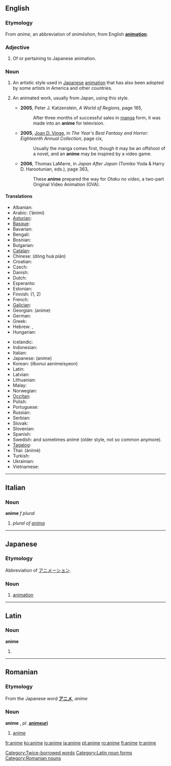 {{see|animé}}
==English==

===Etymology===
From {{Ja.}} {{JAchar|[[アニメ]]}} ''anime'', an abbreviation of {{JAchar|[[アニメーション]]}} ''animēshon'', from English '''[[animation]]'''.

===Adjective===
{{en-adj|-}}

# Of or pertaining to Japanese animation.

===Noun===
{{wikipedia}}
{{en-noun|2=-|pl=anime|pl2=animes}}

# {{uncountable}} An artistic style used in [[Japan]]ese [[animation]] that has also been adopted by some artists in America and other countries.
#{{countable}} An animated work, usually from Japan, using this style.
#*'''2005''', Peter J. Katzenstein, ''A World of Regions'', page 165,
#*:After three months of successful sales in [[manga]] form, it was made into an '''anime''' for television.
#*'''2005''', [[w:Joan D. Vinge|Joan D. Vinge]], in ''The Year's Best Fantasy and Horror: Eighteenth Annual Collection'', page cix,
#*:Usually the manga comes first, though it may be an offshoot of a novel, and an '''anime''' may be inspired by a video game.
#*'''2006''', Thomas LaMarre, in ''Japan After Japan'' (Tomiko Yoda & Harry D. Harootunian, eds.), page 363,
#*:These '''anime''' prepared the way for ''Otaku no video'', a two-part Original Video Animation (OVA).

====Translations====
{{trans-top|Animated works that originated in Japan}}
* Albanian: {{t-|sq|anime|xs=Albanian}}
* Arabic: {{t-|ar|أنمي|sc=Arab}} (’ánimi) {{m}}
* [[Asturian]]: {{t-|ast|anime|xs=Asturian}}
* [[Basque]]: {{t-|eu|anime|xs=Basque}}
* Bavarian: {{tø|bar|anime}}
* Bengali: {{t-|bn|অ্যানিমে|sc=Beng|xs=Bengali}}
* Bosnian: {{t-|bs|anime}}
* Bulgarian: {{t-|bg|аниме|sc=Cyrl}}
* [[Catalan]]: {{t-|ca|anime}}
* Chinese: {{t|cmn|日本动画|sc=Hani|xs=Mandarin}} (dòng huà piàn)
* Croatian: {{t-|hr|anime}}
* Czech: {{t-|cs|anime}}
* Danish: {{t-|da|anime}}
* Dutch: {{t-|nl|anime}}
* Esperanto: {{t-|eo|animeo|xs=Esperanto}}
* Estonian: {{t-|et|anime}}
* Finnish: {{t+|fi|anime}} (1, 2)
* French: {{t+|fr|animé}}
* [[Galician]]: {{t-|gl|anime|xs=Galician}}
* Georgian: {{t|ka|ანიმე|xs=Georgian}} (anime)
* German: {{t-|de|anime}}
* Greek: {{t-|el|anime}}
* Hebrew: {{t-|he|אנימציה יפנית|sc=Hebr}}, {{t-|he|אנימה|sc=Hebr}}
* Hungarian: {{t-|hu|anime}}
{{trans-mid}}
* Icelandic: {{t-|is|anime}}
* Indonesian: {{t-|id|anime|xs=Indonesian}}
* Italian: {{t-|it|anime}}
* Japanese: {{t-|ja|アニメ|sc=Jpan}} (anime)
* Korean: {{t-|ko|일본의 애니메이션|sc=Hang}} (ilbonui aenimeisyeon)
* Latin: {{t-|la|anime}}
* Latvian: {{t-|lv|anime|xs=Latvian}}
* Lithuanian: {{t-|lt|anime|xs=Lithuanian}}
* Malay: {{t-|ms|anime|xs=Malay}}
* Norwegian: {{t-|no|anime}}
* [[Occitan]]: {{t-|oc|anime|xs=Occitan}}
* Polish: {{t-|pl|anime}}
* Portuguese: {{t-|pt|anime}}
* Russian: {{t+|ru|аниме|sc=Cyrl|n}}
* Serbian: {{t-|sr|аниме|sc=Cyrl}}
* Slovak: {{t-|sk|anime}}
* Slovenian: {{t-|sl|anime}}
* Spanish: {{t-|es|anime}}
* Swedish: {{t-|sv|anime}} {{c}} and sometimes animé (older style, not so common anymore).
* [[Tagalog]]: {{t-|tl|anime|xs=Tagalog}}
* Thai: {{t|th|อะนิเมะ|xs=Thai}} (ànímé)
* Turkish: {{t+|tr|anime}}
* Ukrainian: {{t|uk|aніме|xs=Ukrainian}}
* Vietnamese: {{t-|vi|anime|xs=Vietnamese}}
{{trans-bottom}}

[[Category:Twice-borrowed words]]

----

==Italian==

===Noun===
'''anime''' ''f plural''

# ''plural of [[anima]]''

----

==Japanese==

===Etymology===
Abbreviation of [[アニメーション]].

===Noun===
{{ja-noun|r|kata=アニメ|hidx=あにめ}}

# [[animation]]

----

==Latin==

===Noun===
'''anime''' {{m}}

# {{inflection of|animus#Latin|animus|voc|s}}

[[Category:Latin noun forms]]

----

==Romanian==

===Etymology===
From the Japanese word '''[[アニメ]]''', ''anime''

===Noun===
'''anime''' {{n}}, ''pl.'' '''[[animeuri]]'''

# [[#english|anime]]

[[Category:Romanian nouns]]

[[fr:anime]]
[[ko:anime]]
[[io:anime]]
[[ja:anime]]
[[pt:anime]]
[[ro:anime]]
[[fi:anime]]
[[tr:anime]]